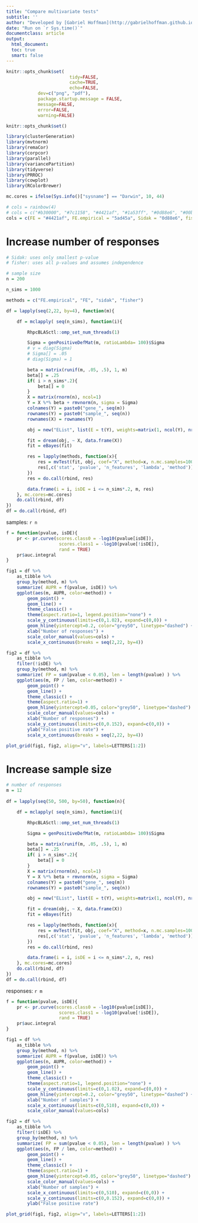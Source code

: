 ```yaml
---
title: "Compare multivariate tests"
subtitle: ''
author: "Developed by [Gabriel Hoffman](http://gabrielhoffman.github.io/)"
date: "Run on `r Sys.time()`"
documentclass: article
output: 
  html_document:
  toc: true
  smart: false
---
```




<!---
cd /Users/gabrielhoffman/workspace/repos/crumblr_analysis/simulations
R

rmarkdown::render('mv_sims.Rmd')


cd /sc/arion/projects/CommonMind/hoffman/crumblr_analysis/simulations
R

system("ml git; git pull"); rmarkdown::render("mv_sims.Rmd");



# disable X11

ssh -x sklar1

# https://hoffmg01.hpc.mssm.edu/crumblr_analysis/simulations/mv_sims.html



--->

```r
knitr::opts_chunk$set(	
						tidy=FALSE, 
						cache=TRUE,
						echo=FALSE,
          	dev=c("png", "pdf"),
          	package.startup.message = FALSE,
          	message=FALSE, 
          	error=FALSE, 
          	warning=FALSE)

knitr::opts_chunk$set()
```	

```r
library(clusterGeneration)
library(mvtnorm)
library(remaCor)
library(corpcor)
library(parallel)
library(variancePartition)
library(tidyverse)
library(PRROC)
library(cowplot)
library(RColorBrewer)

mc.cores = ifelse(Sys.info()["sysname"] == "Darwin", 10, 44)

# cols = rainbow(4)
# cols = c("#b30000", "#7c1158", "#4421af", "#1a53ff", "#0d88e6", "#00b7c7", "#5ad45a", "#8be04e", "#ebdc78")[c(1,3,5,7)]
cols = c(FE = "#4421af", FE.empirical = "5ad45a", Sidak = "0d88e6", fisher = "#b30000")
```

# Increase number of responses
```r
# Sidak: uses only smallest p-value
# fisher: uses all p-values and assumes independence

# sample size
n = 200

n_sims = 1000

methods = c("FE.empirical", "FE", "sidak", "fisher")

df = lapply(seq(2,22, by=4), function(m){

	df = mclapply( seq(n_sims), function(i){		

		RhpcBLASctl::omp_set_num_threads(1)

		Sigma = genPositiveDefMat(m, ratioLambda= 100)$Sigma
		# v = diag(Sigma)
		# Sigma[] = .05
		# diag(Sigma) = 1

		beta = matrix(runif(m, .05, .5), 1, m)
		beta[] = .25
		if( i > n_sims*.2){
			beta[] = 0
		}
		X = matrix(rnorm(n), ncol=1)
		Y = X %*% beta + rmvnorm(n, sigma = Sigma)
		colnames(Y) = paste0("gene_", seq(m))
		rownames(Y) = paste0("sample_", seq(n))
		rownames(X) = rownames(Y)

		obj = new("EList", list(E = t(Y), weights=matrix(1, ncol(Y), nrow(Y))))

		fit = dream(obj, ~ X, data.frame(X))
		fit = eBayes(fit)

		res = lapply(methods, function(x){
			res = mvTest(fit, obj, coef="X", method=x, n.mc.samples=100)
			res[,c('stat', 'pvalue', 'n_features', 'lambda', 'method')]
		})
		res = do.call(rbind, res)

		data.frame(i = i, isDE = i <= n_sims*.2, m, res)
	}, mc.cores=mc.cores)
	do.call(rbind, df) 
}) 
df = do.call(rbind, df)
```

samples: `r n`

```r
f = function(pvalue, isDE){
	pr <- pr.curve(scores.class0 = -log10(pvalue[isDE]), 
					scores.class1 = -log10(pvalue[!isDE]),
					rand = TRUE)
	pr$auc.integral
}

fig1 = df %>%
	as_tibble %>%
	group_by(method, m) %>%
	summarize( AUPR = f(pvalue, isDE)) %>%
	ggplot(aes(m, AUPR, color=method)) +
		geom_point() +
		geom_line() +
		theme_classic() +
		theme(aspect.ratio=1, legend.position="none") +
		scale_y_continuous(limits=c(0,1.02), expand=c(0,0)) +
		geom_hline(yintercept=0.2, color="grey50", linetype="dashed") +
		xlab("Number of responses") +
		scale_color_manual(values=cols) +
		scale_x_continuous(breaks = seq(2,22, by=4))

fig2 = df %>%
	as_tibble %>%
	filter(!isDE) %>%
	group_by(method, m) %>%
	summarize( FP = sum(pvalue < 0.05), len = length(pvalue) ) %>%
	ggplot(aes(m, FP / len, color=method)) +
		geom_point() +
		geom_line() +
		theme_classic() +
		theme(aspect.ratio=1) +
		geom_hline(yintercept=0.05, color="grey50", linetype="dashed") +
		scale_color_manual(values=cols) +
		xlab("Number of responses") +
		scale_y_continuous(limits=c(0,0.152), expand=c(0,0)) + 
		ylab("False positive rate") +
		scale_x_continuous(breaks = seq(2,22, by=4))

plot_grid(fig1, fig2, align="v", labels=LETTERS[1:2])
```



# Increase sample size
```r
# number of responses
m = 12
  
df = lapply(seq(50, 500, by=50), function(n){

	df = mclapply( seq(n_sims), function(i){		

		RhpcBLASctl::omp_set_num_threads(1)

		Sigma = genPositiveDefMat(m, ratioLambda= 100)$Sigma

		beta = matrix(runif(m, .05, .5), 1, m)
		beta[] = .25
		if( i > n_sims*.2){
			beta[] = 0
		}
		X = matrix(rnorm(n), ncol=1)
		Y = X %*% beta + rmvnorm(n, sigma = Sigma)
		colnames(Y) = paste0("gene_", seq(m))
		rownames(Y) = paste0("sample_", seq(n))

		obj = new("EList", list(E = t(Y), weights=matrix(1, ncol(Y), nrow(Y))))

		fit = dream(obj, ~ X, data.frame(X))
		fit = eBayes(fit)

		res = lapply(methods, function(x){
			res = mvTest(fit, obj, coef="X", method=x, n.mc.samples=1000)
			res[,c('stat', 'pvalue', 'n_features', 'lambda', 'method')]
		})
		res = do.call(rbind, res)

		data.frame(i = i, isDE = i <= n_sims*.2, n, res)
	}, mc.cores=mc.cores)
	do.call(rbind, df) 
})
df = do.call(rbind, df)
```


responses: `r m`

```r
f = function(pvalue, isDE){
	pr <- pr.curve(scores.class0 = -log10(pvalue[isDE]), 
					scores.class1 = -log10(pvalue[!isDE]),
					rand = TRUE)
	pr$auc.integral
}

fig1 = df %>%
	as_tibble %>%
	group_by(method, n) %>%
	summarize( AUPR = f(pvalue, isDE)) %>%
	ggplot(aes(n, AUPR, color=method)) +
		geom_point() +
		geom_line() +
		theme_classic() +
		theme(aspect.ratio=1, legend.position="none") +
		scale_y_continuous(limits=c(0,1.02), expand=c(0,0)) +
		geom_hline(yintercept=0.2, color="grey50", linetype="dashed") +
		xlab("Number of samples") +
		scale_x_continuous(limits=c(0,510), expand=c(0,0)) +
		scale_color_manual(values=cols) 

fig2 = df %>%
	as_tibble %>%
	filter(!isDE) %>%
	group_by(method, n) %>%
	summarize( FP = sum(pvalue < 0.05), len = length(pvalue) ) %>%
	ggplot(aes(n, FP / len, color=method)) +
		geom_point() +
		geom_line() +
		theme_classic() +
		theme(aspect.ratio=1) +
		geom_hline(yintercept=0.05, color="grey50", linetype="dashed") +
		scale_color_manual(values=cols) +
		xlab("Number of samples") +
		scale_x_continuous(limits=c(0,510), expand=c(0,0)) + 
		scale_y_continuous(limits=c(0,0.152), expand=c(0,0)) + 
		ylab("False positive rate")

plot_grid(fig1, fig2, align="v", labels=LETTERS[1:2])
```




